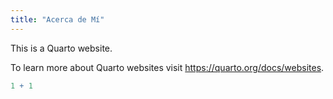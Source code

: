 ---
title: "Acerca de Mí"
---

This is a Quarto website.

To learn more about Quarto websites visit <https://quarto.org/docs/websites>.

```{r}
1 + 1
```
